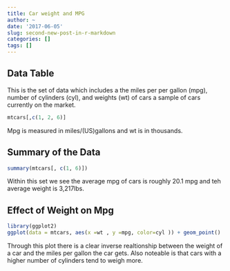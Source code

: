 ```yaml
---
title: Car weight and MPG
author: ~
date: '2017-06-05'
slug: second-new-post-in-r-markdown
categories: []
tags: []
---
```


## Data Table

This is the set of data which includes a the miles per per gallon (mpg), number of cylinders (cyl), and weights (wt) of cars a sample of cars currently on the market. 
```r
mtcars[,c(1, 2, 6)]
```

Mpg is measured in miles/(US)gallons and wt is in thousands.

## Summary of the Data

```r
summary(mtcars[, c(1, 6)])
```

Within this set we see the average mpg of cars is roughly 20.1 mpg and teh average weight is 3,217lbs.

## Effect of Weight on Mpg


```r
library(ggplot2)
ggplot(data = mtcars, aes(x =wt , y =mpg, color=cyl )) + geom_point()
```

Through this plot there is a clear inverse realtionship between the weight of a car and the miles per gallon the car gets. Also noteable is that cars with a higher number of cylinders tend to weigh more.
